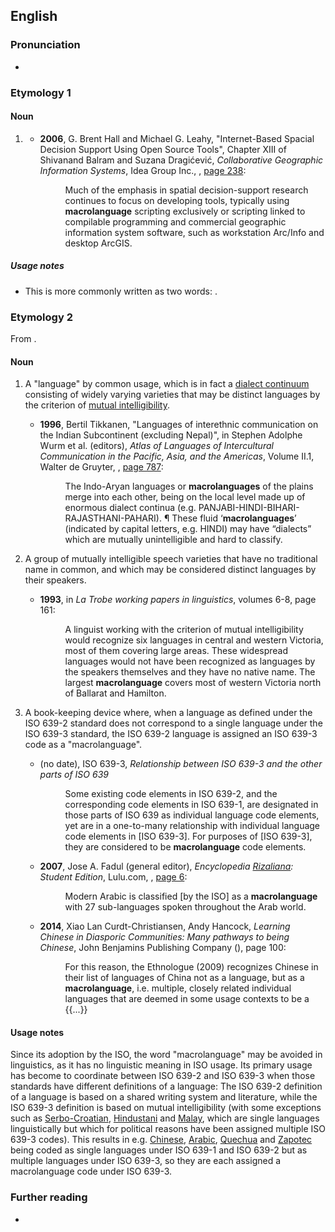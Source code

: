 {{also|macro language}}

==English==

===Pronunciation===
* {{audio|en|en-uk-macrolanguage.ogg|Audio (UK)}}

===Etymology 1===
{{compound|en|macro|language}}

====Noun====
{{en-noun}}

# {{lb|en|computing}} {{alternative spelling of|en|macro language|gloss=system for defining and processing macros}}
#* '''2006''', G. Brent Hall and Michael G. Leahy, "Internet-Based Spacial Decision Support Using Open Source Tools", Chapter XIII of Shivanand Balram and Suzana Dragićević, ''Collaborative Geographic Information Systems'', Idea Group Inc., {{ISBN|9781591408468}}, [http://books.google.com/books?id=mHIU5BlYTCwC&pg=PA238&dq=macrolanguage page 238]:
#*: Much of the emphasis in spatial decision-support research continues to focus on developing tools, typically using '''macrolanguage''' scripting exclusively or scripting linked to compilable programming and commercial geographic information system software, such as workstation Arc/Info and desktop ArcGIS.

=====Usage notes=====
* This is more commonly written as two words: {{m|en|macro language}}.

===Etymology 2===
From {{prefix|en|macro|language}}. 

====Noun====
{{en-noun}}

# {{lb|en|linguistics}} A "language" by common usage, which is in fact a [[dialect continuum]] consisting of widely varying varieties that may be distinct languages by the criterion of [[mutual intelligibility]].
#* '''1996''', Bertil Tikkanen, "Languages of interethnic communication on the Indian Subcontinent (excluding Nepal)", in Stephen Adolphe Wurm et al. (editors), ''Atlas of Languages of Intercultural Communication in the Pacific, Asia, and the Americas'', Volume II.1, Walter de Gruyter, {{ISBN|978-3-11-013417-9}}, [http://books.google.com/books?id=oCx0D0iE2QoC&pg=PA787&dq=macrolanguages page 787]:
#*: The Indo-Aryan languages or '''macrolanguages''' of the plains merge into each other, being on the local level made up of enormous dialect continua (e.g. PANJABI-HINDI-BIHARI-RAJASTHANI-PAHARI). ¶ These fluid ‘'''macrolanguages'''’ (indicated by capital letters, e.g. HINDI) may have “dialects” which are mutually unintelligible and hard to classify.
# {{lb|en|linguistics}} A group of mutually intelligible speech varieties that have no traditional name in common, and which may be considered distinct languages by their speakers.
#* '''1993''', in ''La Trobe working papers in linguistics'', volumes 6-8,<sup >[http://books.google.com/books?id=LxMIAQAAIAAJ ]</sup> page 161:
#*: A linguist working with the criterion of mutual intelligibility would recognize six languages in central and western Victoria, most of them covering large areas. These widespread languages would not have been recognized as languages by the speakers themselves and they have no native name. The largest '''macrolanguage''' covers most of western Victoria north of Ballarat and Hamilton.
# {{lb|en|ISO}} A book-keeping device where, when a language as defined under the ISO 639-2 standard does not correspond to a single language under the ISO 639-3 standard, the ISO 639-2 language is assigned an ISO 639-3 code as a "macrolanguage". 
#* (no date), ISO 639-3, ''Relationship between ISO 639-3 and the other parts of ISO 639''
#*: Some existing code elements in ISO 639-2, and the corresponding code elements in ISO 639-1, are designated in those parts of ISO 639 as individual language code elements, yet are in a one-to-many relationship with individual language code elements in [ISO 639-3]. For purposes of [ISO 639-3], they are considered to be '''macrolanguage''' code elements.
#* '''2007''', Jose A. Fadul (general editor), ''Encyclopedia [[w:José Rizal|Rizal]]iana: Student Edition'', Lulu.com, {{ISBN|978-1-4303-1142-3}}, [http://books.google.com/books?id=mpik3raHihIC&pg=PA6&dq=macrolanguage page 6]:
#*: Modern Arabic is classified [by the ISO] as a '''macrolanguage''' with 27 sub-languages spoken throughout the Arab world.
#* '''2014''', Xiao Lan Curdt-Christiansen, Andy Hancock, ''Learning Chinese in Diasporic Communities: Many pathways to being Chinese'', John Benjamins Publishing Company ({{ISBN|9789027270245}}), page 100:
#*: For this reason, the Ethnologue (2009) recognizes Chinese in their list of languages of China not as a language, but as a '''macrolanguage''', i.e. multiple, closely related individual languages that are deemed in some usage contexts to be a {{...}}

====Usage notes====
Since its adoption by the ISO, the word "macrolanguage" may be avoided in linguistics, as it has no linguistic meaning in ISO usage. Its primary usage has become to coordinate between ISO 639-2 and ISO 639-3 when those standards have different definitions of a language: The ISO 639-2 definition of a language is based on a shared writing system and literature, while the ISO 639-3 definition is based on mutual intelligibility (with some exceptions such as [[Serbo-Croatian]], [[Hindustani]] and [[Malay]], which are single languages linguistically but which for political reasons have been assigned multiple ISO 639-3 codes). This results in e.g. [[Chinese]], [[Arabic]], [[Quechua]] and [[Zapotec]] being coded as single languages under ISO 639-1 and ISO 639-2 but as multiple languages under ISO 639-3, so they are each assigned a macrolanguage code under ISO 639-3.

===Further reading===
* {{pedia|ISO 639 macrolanguage}}